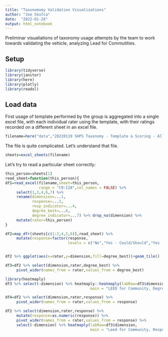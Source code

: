 ```yaml
---
title: "Taxonomomy Validation Visualizations"
author: "Joe Skufca"
date:  "2022-01-26"
output: html_notebook
---
```


Preliminar visualiations of taxonomy usage attempts by the team to work towards validating the vehicle, analyzing Lead for Commutities.

## Setup

```r
library(tidyverse)
library(janitor)
library(here)
library(plotly)
library(readxl)
```

## Load data

First usage of template performed by the group is aggregated into a single excel file, with each individual rater using the template, with their ratings recorded on a different sheet in an excel file.

```r
filename=here("data","20220119 SHPS Taxonomy - Template & Scoring - All In.xlsx")
```

The file is quite complicated.  Let's understand that file.

```r
sheets=excel_sheets(filename)
```

Let's try to read a particular sheet correctly:

```r
this_person=sheets[1]
read_sheet=function(this_person){
df1=read_excel(filename,sheet=this_person, 
               range = "C9:I28",col_names = FALSE) %>%
     select(1,3,4,6,7) %>% 
     rename(dimension=...1,
            response=...3,
            resp_indicator=...4,
            degree_best=...6,
            degree_indicator=...7) %>% drop_na(dimension) %>%
     mutate(rater=this_person) 
}

df2=map_dfr(sheets[c(1:2,4,5,6)],read_sheet) %>%
     mutate(response=factor(response,
                            levels = c("No","Yes - Could/Should","Yes - Must/Required")))



```

```r
df2 %>% ggplot(aes(x=rater,y=dimension,fill=degree_best))+geom_tile()
```

```r
df3=df2 %>% select(dimension,rater,degree_best) %>%
     pivot_wider(names_from = rater,values_from = degree_best)
```

```r
library(heatmaply)
df3 %>% select(-dimension) %>% heatmaply::heatmaply(labRow=df3$dimension,
                                      main = "LEED for Community, Degree of Best Practices")
```

```r
df4=df2 %>% select(dimension,rater,response) %>%
     pivot_wider(names_from = rater,values_from = response)

df2 %>% select(dimension,rater,response) %>% 
     mutate(response=as.numeric(response)) %>%
     pivot_wider(names_from = rater,values_from = response) %>%
     select(-dimension) %>% heatmaply(labRow=df3$dimension,
                                      main = "Leed for Community, Response")
```



